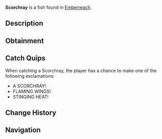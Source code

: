 {{FishInfobox
|image          = Scorchray.png
|rarity         = Legendary
|sea            = Second Sea
|location       = [[Emberreach]]
|sublocation    = 
|sources        = Fishing Rod
|radar_location = 
|prog_speed     = -47
|xp             = 600
|weather        = Rain
|time           = Night
|season         = Spring
|bait           = Shrimp
|base_weight    = 264
|base_value     = 1260
|weight_range   = 162
|base_chance    = 24
|base_resil     = 23
}}
'''Scorchray''' is a {{Rarity|Legendary}} fish found in [[Emberreach]].

== Description ==
{{Description|A broad, dark creature, its edges flickering with fiery traces.|Bestiary Entry}}

== Obtainment ==
{{Description|It sweeps through the rainy embers of night.|Bestiary Hint}}
{{Fish Availability|
Emberreach/Surrounding Ocean
|top_rods      = 
Adventurer's Rod\184658.15\417602.26;
Free Spirit Rod\119978.4\211026.8;
Great Rod of Oscar\103917.13\161718.18;
Firefly Rod\100433.75\238744.29;
Astralhook Rod\98953.9\163613.77;
Long Rod\90722.07\170892.59;
Buddy Bond Rod\84566.25\172934.6;
Azure Of Lagoon\94703.86\179360.59;
Steady Rod\94322.1\104902.13;
Blazebringer Rod\83175.42\151121.5;
Trident Rod\78994\125140.13;
Verdant Shear Rod\77274.97\142639.68;
No-Life Rod\53357.59\95961.17;
Ethereal Prism Rod\51765.75\93338.16;
Seraphic Rod\51522.33\95103.61;
Rod Of The Forgotten Fang\48223.61\89256.43;
Rod Of The Exalted One\48118.34\87881.02;
Challenger's Rod\48102.99\90801.06;
Rod Of The Depths\46859.05\87451.83;
Depthseeker Rod\45798.26\88556.96;
Volcanic Rod\45522.96\86951.42;
Avalanche Rod\45206.35\87522.08;
Zeus Rod\45202.74\86339.78
|recommended   = Free Spirit Rod
}}

== Catch Quips ==
When catching a Scorchray, the player has a chance to make one of the following exclamations:
* A SCORCHRAY!
* FLAMING WINGS!
* STINGING HEAT!

== Change History ==
{{Change History|{{subst:Current Version}}}}

== Navigation ==
{{Fish Navbox|Emberreach}}